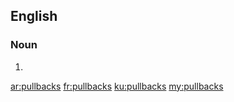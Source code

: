 {{also|pull-backs}}
==English==

===Noun===
{{head|en|noun plural form}}

# {{plural of|pullback|lang=en}}

[[ar:pullbacks]]
[[fr:pullbacks]]
[[ku:pullbacks]]
[[my:pullbacks]]